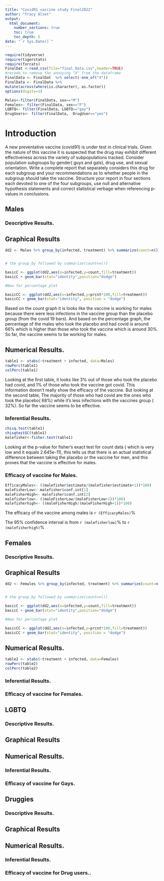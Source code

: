 ```yaml
---
title: "Covid91 vaccine study Final2022"
author: "Tracy Alset"
output: 
  html_document:
    number_sections: true
    toc: true
    toc_depth: 5
date: "`r Sys.Date()`" 
---
```


```r
require(tidyverse)
require(tigerstats)
require(forcats)
FinalDat <-read.csv(file="final_Data.csv",header=TRUE)
#recode to remove the annoying "X" from the dataframe
FinalData <- FinalDat  %>% select(-one_of("X"))
FinalData <- FinalData %>%
mutate(across(where(is.character), as.factor))
options(digits=1)
```

```r
Males<-filter(FinalData, sex=="M")
Females<- filter(FinalData, sex=="F")
LQBTQ<- filter(FinalData, LGBTQ=="gay")
DrugUsers<- filter(FinalData,  DrugUser=="yes")
```



# Introduction

A new  preventative vaccine (covid91) is under test in clinical trials. Given the nature of this vaccine it is suspected that the drug may exhibit different effectiveness across the variety of subpopulations tracked. Consider population subgroups by gender( guys and gals), drug use, and sexual orientation. Write a complete report that separately considers this drug for each subgroup and your recommendations as to whether people in the subgroup should take the vaccine. Structure your report in four sections each devoted to one of the four subgroups, use null and alternative hypothesis statements and correct statistical verbage when referencing p-values in conclusions.

## Males

### Descriptive Results.

## Graphical Results





```r
dd2 <- Males %>% group_by(infected, treatment) %>% summarize(count=n()) %>% mutate(prcnt=count/sum(count))


# the group_by followed by summarize(count=n())

basicC <- ggplot(dd2,aes(x=infected,y=count,fill=treatment))
basicC + geom_bar(stat="identity",position="dodge")

#Now for percentage plot

basicCC <- ggplot(dd2,aes(x=infected,y=prcnt*100,fill=treatment)) 
basicCC + geom_bar(stat="identity", position = "dodge")
```

Based on the count graph it is looks like the vaccine is working for males because there were less infections in the vaccine group than the placebo group (from the covid 19 bars).
And based on the percentage graph, the percentage of the males who took the placebo and had covid is around 66% which is higher than those who took the vaccine which is around 30%. So far, the vaccine seems to be working for males.



## Numerical Results.

```r
table1 <- xtabs(~treatment + infected, data=Males)
rowPerc(table1)
colPerc(table1)
```

Looking at the first table, it looks like 3% out of those who took the placebo had covid, and 1% of those who took the vaccine got covid. This information doesn't really show the efficacy of  the vaccine. But looking at the second table, The majority of those who had covid are the ones who took the placebo( 68%) while it's less infections with the vaccines group ( 32%). So far the vaccine seems to be effective.



### Inferential Results.

```r
chisq.test(table1)
chisqtestGC(table1)
malefisher<-fisher.test(table1)
```

Looking at the p-value for fisher's exact test for count data ( which is very low and it equals 2.645e-11), this tells us that there is an actual statistical difference between taking the placebo or the vaccine for men, and this proves that the vaccine is effective for males. 


### Efficacy of vaccine for Males.

```r
EfficacyMales<- ((malefisher$estimate/(malefisher$estimate+1))*100)
maleFisherLow<- malefisher$conf.int[1]
maleFisherHigh<- malefisher$conf.int[2]
malefisherlow<- ((maleFisherLow/(maleFisherLow+1))*100)
malefisherhigh<- ((maleFisherHigh/(maleFisherHigh+1))*100)
```

The efficacy of the vaccine among males is `r (EfficacyMales)`%

The 95% confidence interval is from `r (malefisherlow)`% to `r (malefisherhigh)`%

## Females
### Descriptive Results.

## Graphical Results

```r
dd2 <- Females %>% group_by(infected, treatment) %>% summarize(count=n()) %>% mutate(prcnt=count/sum(count))


# the group_by followed by summarize(count=n())

basicC <- ggplot(dd2,aes(x=infected,y=count,fill=treatment))
basicC + geom_bar(stat="identity",position="dodge")

#Now for percentage plot

basicCC <- ggplot(dd2,aes(x=infected,y=prcnt*100,fill=treatment)) 
basicCC + geom_bar(stat="identity", position = "dodge")
```


## Numerical Results.

```r
table2 <- xtabs(~treatment + infected, data=Females)
rowPerc(table2)
colPerc(table2)
```



### Inferential Results.



### Efficacy of vaccine for Females.



## LGBTQ

### Descriptive Results.

## Graphical Results




## Numerical Results.



### Inferential Results.



### Efficacy of vaccine for Gays.


## Druggies

### Descriptive Results.

## Graphical Results




## Numerical Results.



### Inferential Results.



### Efficacy of vaccine for Drug users..






